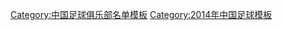 {{Football squad with groups
|name=2014年中甲分类名单力帆
|bgcolor=#D7000F
|bordercolor=#FFFAF7
|textcolor=#F8F8F8
|title=[[重庆力帆足球俱乐部|<span style="color:#F8F8F8">重庆力帆置业</span>]] — [[2014年中国足球甲级联赛|<span style="color:#F8F8F8">2014年</span>]][[中国足球甲级联赛|<span style="color:#F8F8F8">中甲联赛冠军</span>]]
|group1=全年参赛球员
|list1=<div>
{{Football squad2 player|no=1|name=[[李华扬]]}}
{{Football squad2 player|no=2|name=[[吕海东]]}}
{{Football squad2 player|no=3|name=[[杨云 (足球运动员)|杨云]]}}
{{Football squad2 player|no=4|name=[[罗歆]]}}
{{Football squad2 player|no=5|name=[[隋东陆]]}}
{{Football squad2 player|no=6|name=[[王栋 (1981年)|王栋]]}}
{{Football squad2 player|no=7|name=[[张池明 (足球运动员)|张池明]]}}
{{Football squad2 player|no=8|name={{flagicon|BRA}} {{link-en|埃里亚斯·路易斯·多斯·雷斯|Elias_Luiz_dos_Reis|埃里亚斯}}}}
{{Football squad2 player|no=9|name={{flagicon|BRA}} [[奥古斯托·帕切科·弗拉加|奥古斯托]]}}
{{Football squad2 player|no=11|name=[[吴庆]]}}
{{Football squad2 player|no=12|name=[[徐小波 (足球运动员)|徐小波]]}}
{{Football squad2 player|no=13|name=[[甘锐]]}}
{{Football squad2 player|no=14|name=[[夏金]]}}
{{Football squad2 player|no=16|name=[[王维成]]}}
{{Football squad2 player|no=17|name=[[隋维杰]]}}
{{Football squad2 player|no=18|name=[[刘宇 (足球运动员)|刘宇]]}}
{{Football squad2 player|no=19|name=[[冯劲]]}}
{{Football squad2 player|no=20|name=[[彭睿]]}}
{{Football squad2 player|no=21|name=[[陈雷 (足球运动员)|陈雷]]}}
{{Football squad2 player|no=22|name=[[崔永哲]]}}
{{Football squad2 player|no=23|name=[[张磊 (足球运动员)|张磊]]}}
{{Football squad2 player|no=25|name=[[石哲]]}}
{{Football squad2 player|no=26|name=[[孙政扬]]}}
{{Football squad2 player|no=27|name=[[程谋义]]}}
{{Football squad2 player|no=28|name=[[范培培]]}}
{{Football squad2 player|no=29|name=[[吴鹏 (足球运动员)|吴鹏]]}}
{{Football squad2 player|no=30|name=[[韩青松]]}}
</div>
|group2=夏季转入球员
|list2=<div>
{{Football squad2 player|no=15|name={{flagicon|BRA}} {{link-en|路易斯·埃杜阿尔多|Luiz_Eduardo_Rodrigues}}}}
</div>
|group3=夏季转出球员
|list3=<div>
{{Football squad2 player|no=10|name={{flagicon|BRA}} [[奥兰多]]}}
</div>
|group4=主教练
|list4=[[王宝山]]
}}
<noinclude>
{{DEFAULTSORT:Chongqing Lifan F.C. Squad 2014}}
[[Category:中国足球俱乐部名单模板]]
[[Category:2014年中国足球模板]]
</noinclude>